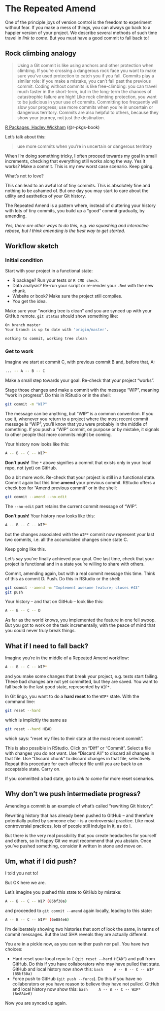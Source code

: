 # The Repeated Amend {#repeated-amend}

One of the principle joys of version control is the freedom to experiment without fear. If you make a mess of things, you can always go back to a happier version of your project. We describe several methods of such time travel in *link to come*. But you must have a good commit to fall back to!

## Rock climbing analogy

<div class="figure">
  <blockquote>
Using a Git commit is like using anchors and other protection when climbing. If you're crossing a dangerous rock face you want to make sure you've used protection to catch you if you fall. Commits play a similar role: if you make a mistake, you can't fall past the previous commit. Coding without commits is like free-climbing: you can travel much faster in the short-term, but in the long-term the chances of catastrophic failure are high! Like rock climbing protection, you want to be judicious in your use of commits. Committing too frequently will slow your progress; use more commits when you're in uncertain or dangerous territory. Commits are also helpful to others, because they show your journey, not just the destination.
  </blockquote>
  <p class="caption">
  <a href="http://r-pkgs.had.co.nz/git.html#git-commit">R Packages, Hadley Wickham</a> (@r-pkgs-book)</p>
</div>

Let's talk about this:

> use more commits when you're in uncertain or dangerous territory

When I'm doing something tricky, I often proceed towards my goal in small increments, checking that everything still works along the way. Yes it works? Make a commit. This is my new worst case scenario. Keep going.

What's not to love?

This can lead to an awful lot of tiny commits. This is absolutely fine and nothing to be ashamed of. But one day you may start to care about the utility and aesthetics of your Git history.

The Repeated Amend is a pattern where, instead of cluttering your history with lots of tiny commits, you build up a "good" commit gradually, by amending.

*Yes, there are other ways to do this, e.g. via squashing and interactive rebase, but I think amending is the best way to get started.*

## Workflow sketch

### Initial condition

Start with your project in a functional state:

  * R package? Run your tests or `R CMD check`.
  * Data analysis? Re-run your script or re-render your `.Rmd` with the new chunk.
  * Website or book? Make sure the project still compiles.
  * You get the idea.

Make sure your "working tree is clean" and you are synced up with your GitHub remote. `git status` should show something like:

``` bash
On branch master
Your branch is up to date with 'origin/master'.

nothing to commit, working tree clean
```

### Get to work

Imagine we start at commit C, with previous commit B and, before that, A:

``` bash
... -- A -- B -- C
```

Make a small step towards your goal. Re-check that your project "works".

Stage those changes and make a commit with the message "WIP", meaning "work in progress". Do this in RStudio or in the shell:

``` bash
git commit -m "WIP"
```

The message can be anything, but "WIP" is a common convention. If you use it, whenever you return to a project where the most recent commit message is "WIP", you'll know that you were probably in the middle of something. If you push a "WIP" commit, on purpose or by mistake, it signals to other people that more commits might be coming.

Your history now looks like this:

``` bash
A -- B -- C -- WIP*
```

**Don't push!** The `*` above signifies a commit that exists only in your local repo, not (yet) on GitHub.

Do a bit more work. Re-check that your project is still in a functional state. Commit again but this time **amend** your previous commit. RStudio offers a check box for "Amend previous commit" or in the shell:

``` bash
git commit --amend --no-edit
```

The `--no-edit` part retains the current commit message of "WIP".

**Don't push!**  Your history now looks like this:

``` bash
A -- B -- C -- WIP*
```

but the changes associated with the `WIP*` commit now represent your last two commits, i.e. all the accumulated changes since state C.

Keep going like this.

Let's say you've finally achieved your goal. One last time, check that your project is functional and in a state you're willing to share with others.

Commit, amending again, but with a real commit message this time. Think of this as commit D. Push. Do this in RStudio or the shell:

``` bash
git commit --amend -m "Implement awesome feature; closes #43"
git push
```

Your history -- and that on GitHub -- look like this:

``` bash
A -- B -- C -- D
```

As far as the world knows, you implemented the feature in one fell swoop. But you got to work on the task incrementally, with the peace of mind that you could never truly break things.

## What if I need to fall back?

Imagine you're in the middle of a Repeated Amend workflow:

``` bash
A -- B -- C -- WIP*
```

and you make some changes that break your project, e.g. tests start failing. These bad changes are not yet committed, but they are saved. You want to fall back to the last good state, represented by `WIP*`.

In Git lingo, you want to do a **hard reset** to the `WIP*` state. With the command line:

``` bash
git reset --hard
```

which is implicitly the same as

``` bash
git reset --hard HEAD
```

which says: "reset my files to their state at the most recent commit".

This is also possible in RStudio. Click on "Diff" or "Commit". Select a file with changes you do not want. Use "Discard All" to discard all changes in that file. Use "Discard chunk" to discard changes in that file, selectively. Repeat this procedure for each affected file until you are back to an acceptable state. Carry on.

If you committed a bad state, go to *link to come* for more reset scenarios.

## Why don't we push intermediate progress?

Amending a commit is an example of what's called "rewriting Git history".

Rewriting history that has already been pushed to GitHub -- and therefore potentially pulled by someone else -- is a controversial practice. Like most controversial practices, lots of people still indulge in it, as do I.

But there is the very real possibility that you create headaches for yourself and others, so in Happy Git we must recommend that you abstain. Once you've pushed something, consider it written in stone and move on.

## Um, what if I did push?

I told you not to!

But OK here we are.

Let's imagine you pushed this state to GitHub by mistake:

``` bash
A -- B -- C -- WIP (85bf30a)
```

and proceeded to `git commit --amend` again locally, leading to this state:

``` bash
A -- B -- C -- WIP* (6e884e6)
```

I'm deliberately showing two histories that sort of look the same, in terms of commit messages. But the last SHA reveals they are actually different.

You are in a pickle now, as you can neither push nor pull. You have two choices:

  * Hard reset your local repo to `C` (`git reset --hard HEAD^`) and pull from GitHub. Do this if you have collaborators who may have pulled that state. GitHub and local history now show this:
    ``` bash
    A -- B -- C -- WIP (85bf30a)
    ```
  * Force push to GitHub (`git push --force`). Do this if you have no collaborators or you have reason to believe they have not pulled. GitHub and local history now show this:
    ``` bash
    A -- B -- C -- WIP* (6e884e6)
    ```

Now you are synced up again.
